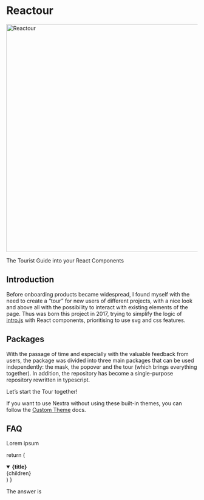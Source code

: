 
# Reactour

<Image
  src="/reactour-hero-light.jpg"
  alt="Reactour"
  className="w-auto select-none bg-white"
  width="1200"
  height="600"
/>

The Tourist Guide into your React Components

## Introduction


Before onboarding products became widespread, I found myself with the need to create a “tour” for new users of different projects, with a nice look and above all with the possibility to interact with existing elements of the page. Thus was born this project in 2017, trying to simplify the logic of [intro.js](https://introjs.com/) with React components, prioritising to use svg and css features.

## Packages

With the passage of time and especially with the valuable feedback from users, the package was divided into three main packages that can be used independently: the mask, the popover and the tour (which brings everything together). In addition, the repository has become a single-purpose repository rewritten in typescript.

Let’s start the Tour together!

<Cards num={3}>
  <Cards.Card arrow title="Mask docs" href="/mask" />
  <Cards.Card arrow title="Popover docs" href="/popover" />
  <Cards.Card arrow title="Tour docs" href="/tour" />
</Cards>

If you want to use Nextra without using these built-in themes, you can follow
the [Custom Theme](/docs/custom-theme) docs.

## FAQ

Lorem ipsum

  return (
    <details
      open
      className="last-of-type:mb-0 rounded-lg bg-neutral-50 dark:bg-neutral-800 p-2 mt-4"
    >
      <summary>
        <strong className="text-lg">{title}</strong>
      </summary>
      <div className="nx-p-2">{children}</div>
    </details>
  )
}

<FAQBox title="Can I use x?">The answer is</FAQBox>
